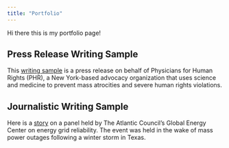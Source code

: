 ```yaml
---
title: "Portfolio"
---
```


Hi there this is my portfolio page!

## Press Release Writing Sample

This [writing sample](https://f8749235435e4e168a2042499c500d86.app.posit.cloud/file_show?path=%2Fcloud%2Fproject%2FPress+Release+Writing+Sample+(McLaughlin).pdf) is a press release on behalf of Physicians for Human Rights (PHR), a New York-based advocacy organization that uses science and medicine to prevent mass atrocities and severe human rights violations.

## Journalistic Writing Sample

Here is a [story](https://f8749235435e4e168a2042499c500d86.app.posit.cloud/file_show?path=%2Fcloud%2Fproject%2FJournalistic+Writing+Sample+(McLaughlin).pdf) on a panel held by The Atlantic Council's Global Energy Center on energy grid reliability. The event was held in the wake of mass power outages following a winter storm in Texas.
